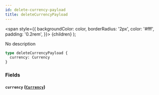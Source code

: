 ```yaml
---
id: delete-currency-payload
title: deleteCurrencyPayload
---
```


<span
style={{
      backgroundColor: color,
      borderRadius: '2px',
      color: '#fff',
      padding: '0.2rem',
    }}>
{children}
</span>
);

No description

```graphql
type deleteCurrencyPayload {
  currency: Currency
}
```

### Fields

#### `currency` ([`Currency`](/v1/objects/currency))
